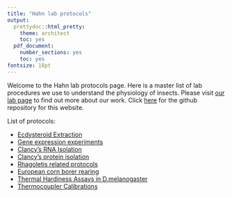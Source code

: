 ```yaml
---
title: "Hahn lab protocols"
output:
  prettydoc::html_pretty:
    theme: architect
    toc: yes
  pdf_document:
    number_sections: yes
    toc: yes
fontsize: 18pt
---
```


Welcome to the Hahn lab protocols page. Here is a master list of lab procedures we use to understand the physiology of insects. Please visit [our lab page](http://entomology.ifas.ufl.edu/hahn/lab/) to find out more about our work. Click [here](https://github.com/adnguyen/Hahn_lab_protocols) for the github repository for this website.  


List of protocols: 

* [Ecdysteroid Extraction](2018-01-08_ecdysteroid_extraction.html)
* [Gene expression experiments](2018-01-09_Chao_gxp_experiments.html)
* [Clancy's RNA Isolation](2018_1_22_CS_RNAIsolation.html)
* [Clancy's protein isolation](2018_1_22_CS_Protein_Isolation.html)
* [Rhagoletis related protocols](2018-01-16_Rhagoletis_protocols.html)
* [European corn borer rearing](European_corn_borer_rearing.html)
* [Thermal Hardiness Assays in D.melanogaster](2018-06-14_HC_Thermal_Hardiness_Assays_in_D_melanogaster.html)
* [Thermocoupler Calibrations](2018-06-15_HC_thermocoupler_calibration.html)
